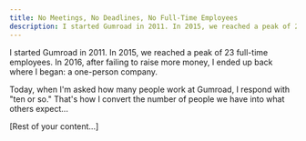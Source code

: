 ```yaml
---
title: No Meetings, No Deadlines, No Full-Time Employees
description: I started Gumroad in 2011. In 2015, we reached a peak of 23 full-time employees. In 2016, after failing to raise more money, I ended up back where I began.
---
```


I started Gumroad in 2011. In 2015, we reached a peak of 23 full-time employees. In 2016, after failing to raise more money, I ended up back where I began: a one-person company.

Today, when I'm asked how many people work at Gumroad, I respond with "ten or so." That's how I convert the number of people we have into what others expect...

[Rest of your content...] 
